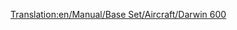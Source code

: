 [[Translation:en/Manual/Base Set/Aircraft/Darwin 600]]

{{es/Aeronaves|Nombre=Darwin 600
|Imagen=[[File:en/AirbusA330.png|Darwin 600]]
|Precio=110.742 € (55.371 £)
|Velocidad=947 km/h (592 mph)
|Coste-anual=12.936 € (6,468 £)
|Diseño=1981
|Duración=25
|Capacidad=240 pasajeros y 25 sacos de correo
|
|Descripción=Avión estándar, usarlo en aeropuertos grandes.
|Vida-real=Boeing 777
}}